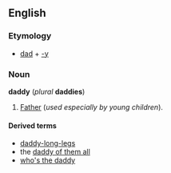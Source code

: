 ==English==
===Etymology===
*[[dad]] + [[-y]]

===Noun===
'''daddy''' (''plural'' '''daddies''')

#[[Father]] (''used especially by young children'').

====Derived terms====
*[[daddy-long-legs]]
*the [[daddy of them all]]
*[[who's the daddy]]